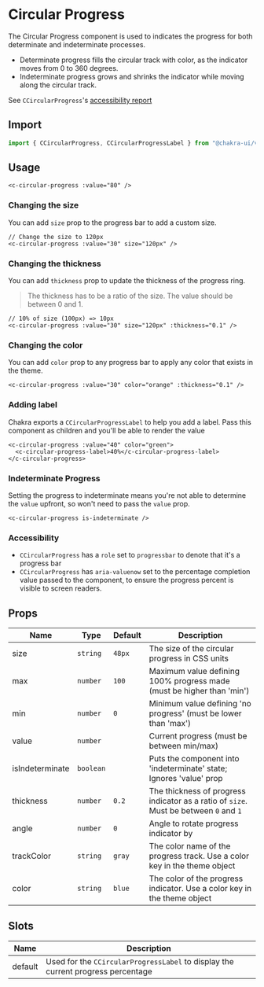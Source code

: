 
<SEO
  title="Circular Progress"
  description="Circular Progress is used to indicates the progress for determinate and indeterminate processes."
/>

# Circular Progress

The Circular Progress component is used to indicates the progress for both determinate and indeterminate processes.

- Determinate progress fills the circular track with color, as the indicator
  moves from 0 to 360 degrees.
- Indeterminate progress grows and shrinks the indicator while moving along the
  circular track.

See `CCircularProgress`'s <a target="_blank" href="https://github.com/chakra-ui/chakra-ui-vue/blob/master/packages/chakra-ui-core/src/CCircularProgress/accessibility.md">accessibility report</a>

<carbon-ad />

## Import

```js
import { CCircularProgress, CCircularProgressLabel } from "@chakra-ui/vue";
```

## Usage

```vue live=true
<c-circular-progress :value="80" />
```

### Changing the size

You can add `size` prop to the progress bar to add a custom size.

```vue live=true
// Change the size to 120px
<c-circular-progress :value="30" size="120px" />
```

### Changing the thickness

You can add `thickness` prop to update the thickness of the progress ring.

> The thickness has to be a ratio of the size. The value should be between 0 and 1.

```vue live=true
// 10% of size (100px) => 10px
<c-circular-progress :value="30" size="120px" :thickness="0.1" />
```

### Changing the color

You can add `color` prop to any progress bar to apply any color that exists in
the theme.

```vue live=true
<c-circular-progress :value="30" color="orange" :thickness="0.1" />
```

### Adding label

Chakra exports a `CCircularProgressLabel` to help you add a label. Pass this
component as children and you'll be able to render the value

```vue live=true
<c-circular-progress :value="40" color="green">
  <c-circular-progress-label>40%</c-circular-progress-label>
</c-circular-progress>
```

### Indeterminate Progress

Setting the progress to indeterminate means you're not able to determine the
`value` upfront, so won't need to pass the `value` prop.

```vue live=true
<c-circular-progress is-indeterminate />
```

### Accessibility

- `CCircularProgress` has a `role` set to `progressbar` to denote that it's a progress bar
- `CCircularProgress` has `aria-valuenow` set to the percentage completion value passed to
  the component, to ensure the progress percent is visible to screen readers.

## Props

| Name            | Type      | Default | Description                                                                           |
| --------------- | --------- | ------- | ------------------------------------------------------------------------------------- |
| size            | `string`  | `48px`  | The size of the circular progress in CSS units                                        |
| max             | `number`  | `100`   | Maximum value defining 100% progress made (must be higher than 'min')                 |
| min             | `number`  | `0`     | Minimum value defining 'no progress' (must be lower than 'max')                       |
| value           | `number`  |         | Current progress (must be between min/max)                                            |
| isIndeterminate | `boolean` |         | Puts the component into 'indeterminate' state; Ignores 'value' prop                   |
| thickness       | `number`  | `0.2`   | The thickness of progress indicator as a ratio of `size`. Must be between `0` and `1` |
| angle           | `number`  | `0`     | Angle to rotate progress indicator by                                                 |
| trackColor      | `string`  | `gray`  | The color name of the progress track. Use a color key in the theme object             |
| color           | `string`  | `blue`  | The color of the progress indicator. Use a color key in the theme object              |

## Slots

| Name    | Description                                                                      |
| ------- | -------------------------------------------------------------------------------- |
| default | Used for the `CCircularProgressLabel` to display the current progress percentage |
